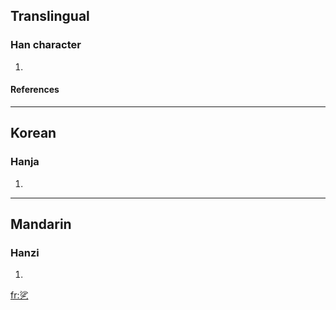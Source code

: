 ==Translingual==
===Han character===
{{Han char|rad=乙|as=07|sn=8|four=|canj=水竹弓 (EHN)}}
# {{defn|Han|sort=乙07}}
====References====
{{Han ref|kx=0084.201|dj=0171.261|hdz=10055.051|uh=4E77|ud=20087}}
----
==Korean==
===Hanja===
{{ko-hanja|hangeul=살|rv=sal|mr=sal}}
# {{defn|Korean}}
----
==Mandarin==
===Hanzi===
{{cmn-hanzi|pin=[[shā]] (sha1)|wg=sha<sup>1</sup>}}
# {{defn|Mandarin}}

[[fr:乷]]